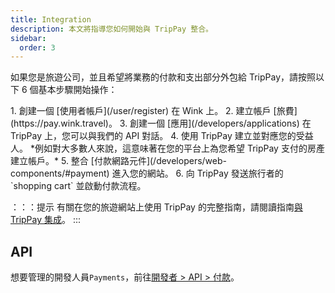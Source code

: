 ```yaml
---
title: Integration
description: 本文將指導您如何開始與 TripPay 整合。
sidebar:
  order: 3
---
```


如果您是旅遊公司，並且希望將業務的付款和支出部分外包給 TripPay，請按照以下 6 個基本步驟開始操作：

<Steps>
  1. 創建一個 [使用者帳戶](/user/register) 在 Wink 上。
  2. 建立帳戶 [旅費](https://pay.wink.travel)。
  3. 創建一個 [應用](/developers/applications) 在 TripPay 上，您可以與我們的 API 對話。
  4. 使用 TripPay 建立並對應您的受益人。 *例如對大多數人來說，這意味著在您的平台上為您希望 TripPay 支付的房產建立帳戶。*
  5. 整合 [付款網路元件](/developers/web-components/#payment) 進入您的網站。
  6. 向 TripPay 發送旅行者的 `shopping cart` 並啟動付款流程。
</Steps>


：：：提示
有關在您的旅遊網站上使用 TripPay 的完整指南，請閱讀指南[與 TripPay 集成](/guides/integrating-with-trip-pay)。
:::

## API

想要管理的開發人員`Payments`，前往[開發者 > API > 付款](/developers/apis/#payment-api)。

